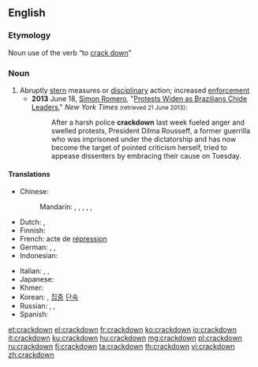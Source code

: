 {{also|crack down}}
==English==

===Etymology===
Noun use of the verb “to [[crack down]]”

===Noun===
{{en-noun}}

# Abruptly [[stern]] measures or [[disciplinary]] action; increased [[enforcement]]
#* '''2013''' June 18, [[w:Simon Romero|Simon Romero]], "[http://www.nytimes.com/2013/06/19/world/americas/brazilian-leaders-brace-for-more-protests.html Protests Widen as Brazilians Chide Leaders]," ''New York Times'' <small>(retrieved 21 June 2013)</small>:
#*: After a harsh police '''crackdown''' last week fueled anger and swelled protests, President Dilma Rousseff, a former guerrilla who was imprisoned under the dictatorship and has now become the target of pointed criticism herself, tried to appease dissenters by embracing their cause on Tuesday.

====Translations====
{{trans-top|increased enforcement}}
* Chinese:
*: Mandarin: {{t+|cmn|鎮壓|sc=Hani}}, {{t|cmn|镇压|tr=zhènyā|sc=Hani}}, {{t|cmn|痛擊|sc=Hani}}, {{t+|cmn|痛击|tr=tòngjī|sc=Hani}}, {{t+|cmn|彈壓|sc=Hani}}, {{t+|cmn|弹压|tr=tányā|sc=Hani}}
* Dutch: {{t+|nl|repressie|f}}, {{t+|nl|onderdrukking|f}}
* Finnish: {{t+|fi|kurinpalautus}}
* French: acte de [[répression]]
* German: {{t|de|hartes Durchgreifen|n}}, {{t|de|scharfes Vorgehen|n}}, {{t+|de|Razzia|f}}
* Indonesian: {{t|id|penggrebekan}}
{{trans-mid}}
* Italian: {{t|it|giro di vite}}, {{t|it|misura restrittiva}}, {{t+|it|repressione|f}}
* Japanese: {{t|ja|弾圧|tr=だんあつ, dan'atsu|sc=Jpan}}
* Khmer: {{t-needed|km}}
* Korean: {{t+|ko|단속|sc=Hang}}, [[집중]] [[단속]]
* Russian: {{qualifier|requires an object in genitive}} {{t+|ru|подавле́ние|n}}, {{t+|ru|разго́н|m}}, {{t|ru|примене́ние суро́вых мер|n}}
* Spanish: {{t+|es|represión}}
{{trans-bottom}}

[[et:crackdown]]
[[el:crackdown]]
[[fr:crackdown]]
[[ko:crackdown]]
[[io:crackdown]]
[[it:crackdown]]
[[ku:crackdown]]
[[hu:crackdown]]
[[mg:crackdown]]
[[pl:crackdown]]
[[ru:crackdown]]
[[fi:crackdown]]
[[ta:crackdown]]
[[th:crackdown]]
[[vi:crackdown]]
[[zh:crackdown]]